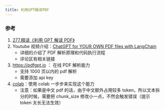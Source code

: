 ```yaml
---
title: 利用GPT解读PDF
---
```


### 参考

1. [277.精读《利用 GPT 解读 PDF》](https://github.com/ascoders/weekly/blob/master/%E5%89%8D%E6%B2%BF%E6%8A%80%E6%9C%AF/277.%E7%B2%BE%E8%AF%BB%E3%80%8A%E5%88%A9%E7%94%A8%20GPT%20%E8%A7%A3%E8%AF%BB%20PDF%E3%80%8B.mdx)
2. Youtube 视频介绍：[ChatGPT for YOUR OWN PDF files with LangChain](https://www.youtube.com/watch?v=TLf90ipMzfE&ab_channel=PromptEngineering)
   - 详细的介绍了 PDF 解析原理和代码执行流程
   - 评论区有相关链接
3. https://pdfgpt.io ： 在线 PDF 解析能力
   - 支持 1000 页以内的 pdf 解析
   - 需要添加 api key
4. [colab](https://colab.research.google.com/drive/181BSOH6KF_1o2lFG8DQ6eJd2MZyiSBNt?usp=sharing)：使用 colab 一步步来实现这个能力
   - 注意：如果是中文 pdf 的话，由于中文额外占用较多 token，所以文本拆分的时候，需要把 chunk_size 修改小一点，不然会触发错误（提示 token 太长无法生效）
